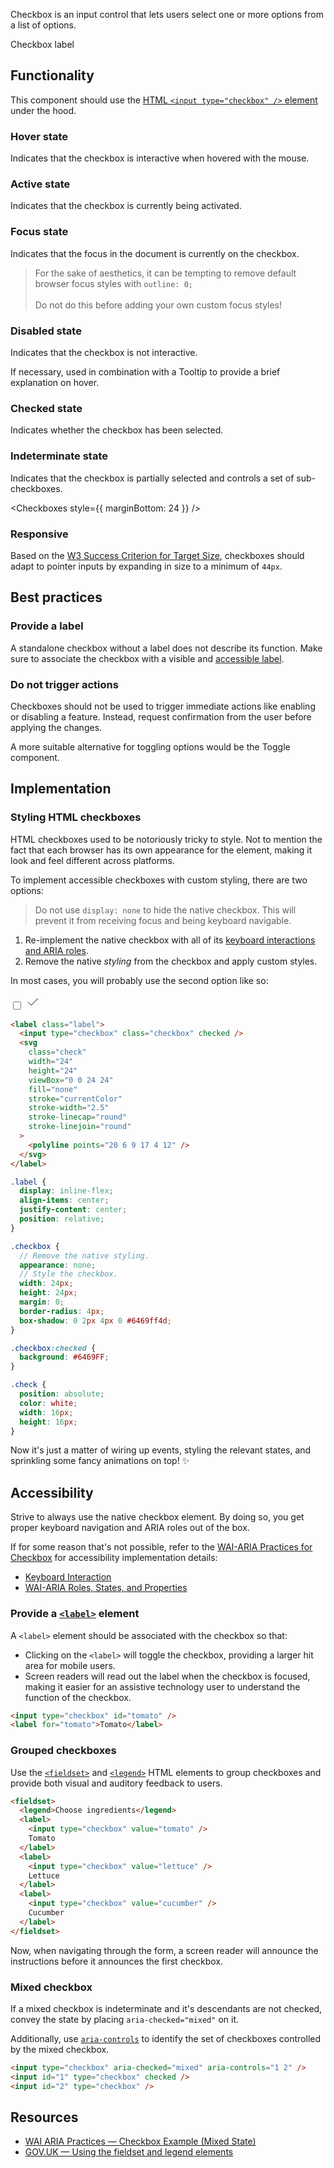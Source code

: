 
<article>

<Title>
    Checkbox
</Title>

Checkbox is an input control that lets users select one or more options from a list of options.

<div className="center">
  <Checkbox defaultChecked>Checkbox label</Checkbox>
</div>

</article>

<article>

## Functionality

This component should use the [HTML `<input type="checkbox" />` element](https://developer.mozilla.org/en-US/docs/Web/HTML/Element/input/checkbox) under the hood.

### Hover state

Indicates that the checkbox is interactive when hovered with the mouse.

### Active state

Indicates that the checkbox is currently being activated.

### Focus state

Indicates that the focus in the document is currently on the checkbox.

> For the sake of aesthetics, it can be tempting to remove default browser focus styles with `outline: 0;` <br /><br />
> Do not do this before adding your own custom focus styles!

### Disabled state

Indicates that the checkbox is not interactive.

If necessary, used in combination with a <Link href="/play/tooltip">Tooltip</Link> to provide a brief explanation on hover.

### Checked state

Indicates whether the checkbox has been selected.

### Indeterminate state

Indicates that the checkbox is partially selected and controls a set of sub-checkboxes.

<Checkboxes style={{ marginBottom: 24 }} />

### Responsive

Based on the [W3 Success Criterion for Target Size](https://www.w3.org/TR/WCAG21/#target-size), checkboxes should adapt to pointer inputs by expanding in size to a minimum of `44px`.

</article>

<article>

## Best practices

### Provide a label

A standalone checkbox without a label does not describe its function. Make sure to associate the checkbox with a visible and [accessible label](#provide-a-label-element).

### Do not trigger actions

Checkboxes should not be used to trigger immediate actions like enabling or disabling a feature.
Instead, request confirmation from the user before applying the changes.

A more suitable alternative for toggling options would be the Toggle component.

</article>

<article>

## Implementation

### Styling HTML checkboxes

HTML checkboxes used to be notoriously tricky to style. Not to mention the fact that each browser has its own appearance for the element, making it look and feel different across platforms.

To implement accessible checkboxes with custom styling, there are two options:

> Do not use `display: none` to hide the native checkbox. This will prevent it from receiving focus and being keyboard navigable.

1. Re-implement the native checkbox with all of its [keyboard interactions and ARIA roles](https://www.w3.org/TR/wai-aria-practices/#checkbox).
2. Remove the native _styling_ from the checkbox and apply custom styles.

In most cases, you will probably use the second option like so:

<label className="checkboxExample">
  <input type="checkbox" defaultChecked />
  <svg
    width="24"
    height="24"
    viewBox="0 0 24 24"
    stroke="currentColor"
    fill="none"
    stroke="currentColor"
    strokeWidth={2.5}
    strokeLinecap="round"
    strokeLinejoin="round"
  >
    <polyline points="20 6 9 17 4 12" />
  </svg>
</label>

```html
<label class="label">
  <input type="checkbox" class="checkbox" checked />
  <svg
    class="check"
    width="24"
    height="24"
    viewBox="0 0 24 24"
    fill="none"
    stroke="currentColor"
    stroke-width="2.5"
    stroke-linecap="round"
    stroke-linejoin="round"
  >
    <polyline points="20 6 9 17 4 12" />
  </svg>
</label>
```

```scss
.label {
  display: inline-flex;
  align-items: center;
  justify-content: center;
  position: relative;
}

.checkbox {
  // Remove the native styling.
  appearance: none;
  // Style the checkbox.
  width: 24px;
  height: 24px;
  margin: 0;
  border-radius: 4px;
  box-shadow: 0 2px 4px 0 #6469ff4d;
}

.checkbox:checked {
  background: #6469FF;
}

.check {
  position: absolute;
  color: white;
  width: 16px;
  height: 16px;
}
```

Now it's just a matter of wiring up events, styling the relevant states, and sprinkling some fancy animations on top! ✨

</article>

<article>

## Accessibility

Strive to always use the native checkbox element. By doing so, you get proper keyboard navigation and ARIA roles out of the box.

If for some reason that's not possible, refer to the [WAI-ARIA Practices for Checkbox](https://www.w3.org/TR/wai-aria-practices/#checkbox) for accessibility implementation details:

- [Keyboard Interaction](https://www.w3.org/TR/wai-aria-practices/#keyboard-interaction-5)
- [WAI-ARIA Roles, States, and Properties](https://www.w3.org/TR/wai-aria-practices/#wai-aria-roles-states-and-properties-5)

### Provide a [`<label>`](https://developer.mozilla.org/en-US/docs/Web/HTML/Element/label) element

A `<label>` element should be associated with the checkbox so that:

- Clicking on the `<label>` will toggle the checkbox, providing a larger hit area for mobile users.
- Screen readers will read out the label when the checkbox is focused, making it easier for an assistive technology user to understand the function of the checkbox.

```html
<input type="checkbox" id="tomato" />
<label for="tomato">Tomato</label>
```

### Grouped checkboxes

Use the [`<fieldset>`](https://developer.mozilla.org/en-US/docs/Web/HTML/Element/fieldset)
and [`<legend>`](https://developer.mozilla.org/en-US/docs/Web/HTML/Element/legend) HTML elements to group checkboxes and provide both visual and auditory feedback to users.

```html
<fieldset>
  <legend>Choose ingredients</legend>
  <label>
    <input type="checkbox" value="tomato" />
    Tomato
  </label>
  <label>
    <input type="checkbox" value="lettuce" />
    Lettuce
  </label>
  <label>
    <input type="checkbox" value="cucumber" />
    Cucumber
  </label>
</fieldset>
```

Now, when navigating through the form, a screen reader will announce the instructions before it announces the first checkbox.

### Mixed checkbox

If a mixed checkbox is indeterminate and it's descendants are not checked, convey the state by placing `aria-checked="mixed"` on it.

Additionally, use [`aria-controls`](https://www.w3.org/WAI/PF/aria-1.1/states_and_properties#aria-controls) to
identify the set of checkboxes controlled by the mixed checkbox.

```html
<input type="checkbox" aria-checked="mixed" aria-controls="1 2" />
<input id="1" type="checkbox" checked />
<input id="2" type="checkbox" />
```

</article>

<article>

## Resources

- [WAI ARIA Practices — Checkbox Example (Mixed State)](https://www.w3.org/TR/wai-aria-practices/examples/checkbox/checkbox-2/checkbox-2.html)
- [GOV.UK — Using the fieldset and legend elements](https://accessibility.blog.gov.uk/2016/07/22/using-the-fieldset-and-legend-elements/)

</article>
